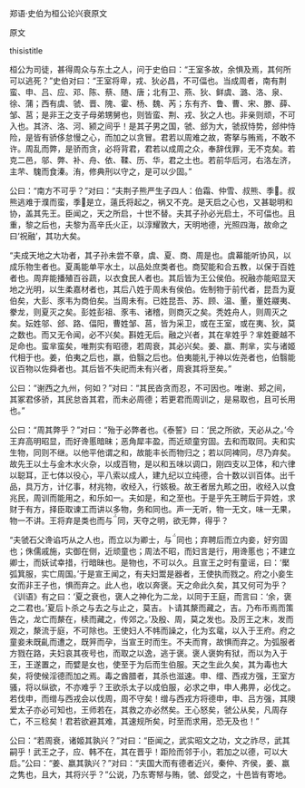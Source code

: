 


郑语·史伯为桓公论兴衰原文

原文

thisistitle

桓公为司徒，甚得周众与东土之人，问于史伯曰：“王室多故，余惧及焉，其何所可以逃死？”史伯对曰：“王室将卑，戎、狄必昌，不可偪也。当成周者，南有荆蛮、申、吕、应、邓、陈、蔡、随、唐；北有卫、燕、狄、鲜虞、潞、洛、泉、徐、蒲；西有虞、虢、晋、隗、霍、杨、魏、芮；东有齐、鲁、曹、宋、滕、薛、邹、莒；是非王之支子母弟甥舅也，则皆蛮、荆、戎、狄之人也。非亲则顽，不可入也。其济、洛、河、颍之间乎！是其子男之国，虢、郐为大，虢叔恃势，郐仲恃险，是皆有骄侈怠慢之心，而加之以贪冒。君若以周难之故，寄拏与贿焉，不敢不许。周乱而弊，是骄而贪，必将背君，君若以成周之众，奉辞伐罪，无不克矣。若克二邑，邬、弊、补、舟、依、鞣、历、华，君之土也。若前华后河，右洛左济，主芣、騩而食溱。洧，修典刑以守之，是可以少固。”

公曰：“南方不可乎？”对曰：“夫荆子熊严生子四人：伯霜、仲雪、叔熊、季。叔熊逃难于濮而蛮，季是立，薳氏将起之，祸又不克。是天启之心也，又甚聪明和协，盖其先王。臣闻之，天之所启，十世不替。夫其子孙必光启土，不可偪也。且重，黎之后也，夫黎为高辛氏火正，以淳耀敦大，天明地德，光照四海，故命之曰‘祝融’，其功大矣。

“夫成天地之大功者，其子孙未尝不章，虞、夏、商、周是也。虞幕能听协风，以成乐物生者也。夏禹能单平水土，以品处庶类者也。商契能和合五教，以保于百姓者也。周弃能播殖百谷蔬，以衣食民人者也。其后皆为王公侯伯。祝融亦能昭显天地之光明，以生柔嘉材者也，其后八姓于周未有侯伯。佐制物于前代者，昆吾为夏伯矣，大彭、豕韦为商伯矣。当周未有。已姓昆吾、苏、顾、温、董，董姓鬷夷、豢龙，则夏灭之矣。彭姓彭祖、豕韦、诸稽，则商灭之矣。秃姓舟人，则周灭之矣。妘姓邬、郐、路、偪阳，曹姓邹、莒，皆为采卫，或在王室，或在夷、狄，莫之数也。而又无令闻，必不兴矣。斟姓无后。融之兴者，其在芈姓乎？芈姓夔越不足命也。蛮芈蛮矣，唯荆实有昭德，若周衰，其必兴矣。姜、嬴、荆芈，实与诸姬代相于也。姜，伯夷之后也，嬴，伯翳之后也。伯夷能礼于神以佐尧者也，伯翳能议百物以佐舜者也。其后皆不失祀而未有兴者，周衰其将至矣。”

公曰：“谢西之九州，何如？”对曰：“其民沓贪而忍，不可因也。唯谢、郏之间，其冢君侈骄，其民怠沓其君，而未必周德；若更君而周训之，是易取也，且可长用也。”

公曰：“周其弊乎？”对曰：“殆于必弊者也。《泰誓》曰：‘民之所欲，天必从之。’今王弃高明昭显，而好谗慝暗昧；恶角犀丰盈，而近顽童穷固。去和而取同。夫和实生物，同则不继。以他平他谓之和，故能丰长而物归之；若以同裨同，尽乃弃矣。故先王以土与金木水火杂，以成百物，是以和五味以调口，刚四支以卫体，和六律以聪耳，正七体以役心，平八索以成人，建九纪以立纯德，合十数以训百体。出千品，具万方，计亿事，材兆物，收经入，行姟极。故王者居九畡之田，收经入以食兆民，周训而能用之，和乐如一。夫如是，和之至也。于是乎先王聘后于异姓，求财于有方，择臣取谏工而讲以多物，务和同也。声一无听，物一无文，味一无果，物一不讲。王将弃是类也而与同，天夺之明，欲无弊，得乎？

“夫虢石父谗谄巧从之人也，而立以为卿士，与同也；弃聘后而立内妾，好穷固也；侏儒戚施，实御在侧，近顽童也；周法不昭，而妇言是行，用谗慝也；不建立卿士，而妖试幸措，行暗昧也。是物也，不可以久。且宣王之时有童谣，曰：‘檿弧箕服，实亡周国。’于是宣王闻之，有夫妇鬻是器者，王使执而戮之。府之小妾生女而非王子也，惧而弃之。此人也，收以奔褒。天之命此久矣，其又何可为乎？《训语》有之曰：‘夏之衰也，褒人之神化为二龙，以同于王庭，而言曰：‘余，褒之二君也。’夏后卜杀之与去之与止之，莫吉。卜请其漦而藏之，吉。乃布币焉而策告之，龙亡而漦在，椟而藏之，传郊之。’及殷、周，莫之发也。及厉王之末，发而观之，漦流于庭，不可除也。王使妇人不帏而譟之，化为玄鼋，以入于王府。府之童妾未既齓而遭之，既笄而孕，当宣王时而生。不夫而育，故惧而弃之。为弧服者方戮在路，夫妇哀其夜号也，而取之以逸，逃于褒。褒人褒姁有狱，而以为入于王，王遂置之，而嬖是女也，使至于为后而生伯服。天之生此久矣，其为毒也大矣，将使候淫德而加之焉。毒之酋腊者，其杀也滋速。申、缯、西戎方强，王室方骚，将以纵欲，不亦难乎？王欲杀太子以成伯服，必求之申，申人弗畀，必伐之。若伐申，而缯与西戎会以伐周，周不守矣！缯与西戎方将德申，申、吕方强，其隩爱太子亦必可知也，王师若在，其救之亦必然矣。王心怒矣，虢公从矣，凡周存亡，不三稔矣！君若欲避其难，其速规所矣，时至而求用，恐无及也！”

公曰：“若周衰，诸姬其孰兴？”对曰：“臣闻之，武实昭文之功，文之祚尽，武其嗣乎！武王之子，应、韩不在，其在晋乎！距险而邻于小，若加之以德，可以大启。”公曰：“姜、嬴其孰兴？”对曰：“夫国大而有德者近兴，秦仲、齐侯，姜、嬴之隽也，且大，其将兴乎？”公说，乃东寄帑与贿，虢、郐受之，十邑皆有寄地。

